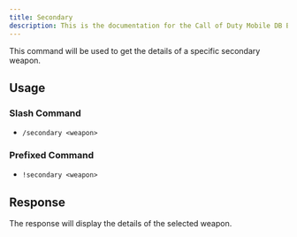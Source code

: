 ```yaml
---
title: Secondary
description: This is the documentation for the Call of Duty Mobile DB Bot
---
```



This command will be used to get the details of a specific secondary weapon.

## Usage

### Slash Command

- `/secondary <weapon>`

### Prefixed Command

- `!secondary <weapon>`

## Response

The response will display the details of the selected weapon.
